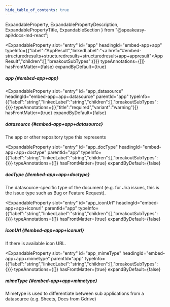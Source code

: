 ```yaml
---
hide_table_of_contents: true
---
```

  ExpandableProperty,
  ExpandablePropertyDescription,
  ExpandablePropertyTitle,
  ExpandableSection
} from "@speakeasy-api/docs-md-react";

<ExpandableSection>

<ExpandableProperty
  slot="entry"
  id="app"
  headingId="embed-app+app"
  typeInfo={{"label":"AppResult","linkedLabel":"<a href=\"#embed-structuredresults+structuredresults+structuredresult+app+appresult\">AppResult</a>","children":[],"breakoutSubTypes":{}}}
  typeAnnotations={[]}
  hasFrontMatter={false}
  expandByDefault={true}
>

<ExpandablePropertyTitle slot="title">

##### app \{#embed-app+app\}

</ExpandablePropertyTitle>

</ExpandableProperty>

<ExpandableProperty
  slot="entry"
  id="app_datasource"
  headingId="embed-app+app+datasource"
  parentId="app"
  typeInfo={{"label":"string","linkedLabel":"string","children":[],"breakoutSubTypes":{}}}
  typeAnnotations={[{"title":"required","variant":"warning"}]}
  hasFrontMatter={true}
  expandByDefault={false}
>

<ExpandablePropertyTitle slot="title">

##### datasource \{#embed-app+app+datasource\}

</ExpandablePropertyTitle>

<ExpandablePropertyDescription slot="description">

The app or other repository type this represents

</ExpandablePropertyDescription>

</ExpandableProperty>

<ExpandableProperty
  slot="entry"
  id="app_docType"
  headingId="embed-app+app+doctype"
  parentId="app"
  typeInfo={{"label":"string","linkedLabel":"string","children":[],"breakoutSubTypes":{}}}
  typeAnnotations={[]}
  hasFrontMatter={true}
  expandByDefault={false}
>

<ExpandablePropertyTitle slot="title">

##### docType \{#embed-app+app+doctype\}

</ExpandablePropertyTitle>

<ExpandablePropertyDescription slot="description">

The datasource-specific type of the document (e.g. for Jira issues, this is the issue type such as Bug or Feature Request).

</ExpandablePropertyDescription>

</ExpandableProperty>

<ExpandableProperty
  slot="entry"
  id="app_iconUrl"
  headingId="embed-app+app+iconurl"
  parentId="app"
  typeInfo={{"label":"string","linkedLabel":"string","children":[],"breakoutSubTypes":{}}}
  typeAnnotations={[]}
  hasFrontMatter={true}
  expandByDefault={false}
>

<ExpandablePropertyTitle slot="title">

##### iconUrl \{#embed-app+app+iconurl\}

</ExpandablePropertyTitle>

<ExpandablePropertyDescription slot="description">

If there is available icon URL.

</ExpandablePropertyDescription>

</ExpandableProperty>

<ExpandableProperty
  slot="entry"
  id="app_mimeType"
  headingId="embed-app+app+mimetype"
  parentId="app"
  typeInfo={{"label":"string","linkedLabel":"string","children":[],"breakoutSubTypes":{}}}
  typeAnnotations={[]}
  hasFrontMatter={true}
  expandByDefault={false}
>

<ExpandablePropertyTitle slot="title">

##### mimeType \{#embed-app+app+mimetype\}

</ExpandablePropertyTitle>

<ExpandablePropertyDescription slot="description">

Mimetype is used to differentiate between sub applications from a datasource (e.g. Sheets, Docs from Gdrive)

</ExpandablePropertyDescription>

</ExpandableProperty>

</ExpandableSection>